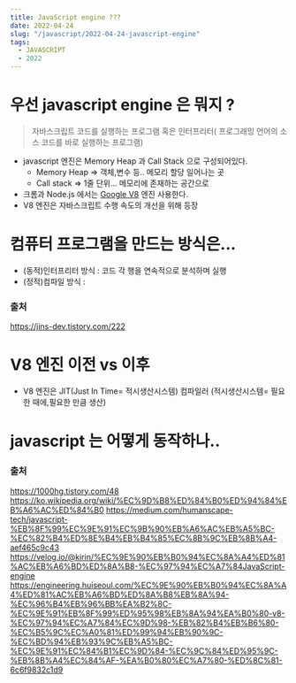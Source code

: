 ```yaml
---
title: JavaScript engine ???
date: 2022-04-24
slug: "/javascript/2022-04-24-javascript-engine"
tags:
  - JAVASCRIPT
  - 2022
--- 
```



# 우선 javascript engine 은 뭐지 ?
>  자바스크립트 코드를 실행하는 프로그램 혹은 인터프리터( 프로그래밍 언어의 소스 코드를 바로 실행하는 프로그램)
* javascript 엔진은 Memory Heap 과 Call Stack 으로 구성되어있다.
  * Memory Heap => 객체,변수 등.. 메모리 할당 일어나는 곳
  * Call stack => 1줄 단위... 메모리에 존재하는 공간으로 
* 크롬과  Node.js 에서는 [Google V8](https://v8.dev/) 엔진 사용한다.
* V8 엔진은 자바스크립트 수행 속도의 개선을 위해 등장


# 컴퓨터 프로그램을 만드는 방식은... 
* (동적)인터프리터 방식 : 코드 각 행을 연속적으로 분석하며 실행
* (정적)컴파일 방식 :
### 출처 
  https://jins-dev.tistory.com/222
  

# V8 엔진 이전 vs 이후
* V8 엔진은 JIT(Just In Time= 적시생산시스템) 컴파일러
  (적시생산시스템= 필요한 때에,필요한 만큼 생산)



# javascript 는 어떻게 동작하나..

### 출처

https://1000hg.tistory.com/48
https://ko.wikipedia.org/wiki/%EC%9D%B8%ED%84%B0%ED%94%84%EB%A6%AC%ED%84%B0
https://medium.com/humanscape-tech/javascript-%EB%8F%99%EC%9E%91%EC%9B%90%EB%A6%AC%EB%A5%BC-%EC%82%B4%ED%8E%B4%EB%B4%85%EC%8B%9C%EB%8B%A4-aef465c9c43
https://velog.io/@kirin/%EC%9E%90%EB%B0%94%EC%8A%A4%ED%81%AC%EB%A6%BD%ED%8A%B8-%EC%97%94%EC%A7%84JavaScript-engine
https://engineering.huiseoul.com/%EC%9E%90%EB%B0%94%EC%8A%A4%ED%81%AC%EB%A6%BD%ED%8A%B8%EB%8A%94-%EC%96%B4%EB%96%BB%EA%B2%8C-%EC%9E%91%EB%8F%99%ED%95%98%EB%8A%94%EA%B0%80-v8-%EC%97%94%EC%A7%84%EC%9D%98-%EB%82%B4%EB%B6%80-%EC%B5%9C%EC%A0%81%ED%99%94%EB%90%9C-%EC%BD%94%EB%93%9C%EB%A5%BC-%EC%9E%91%EC%84%B1%EC%9D%84-%EC%9C%84%ED%95%9C-%EB%8B%A4%EC%84%AF-%EA%B0%80%EC%A7%80-%ED%8C%81-6c6f9832c1d9